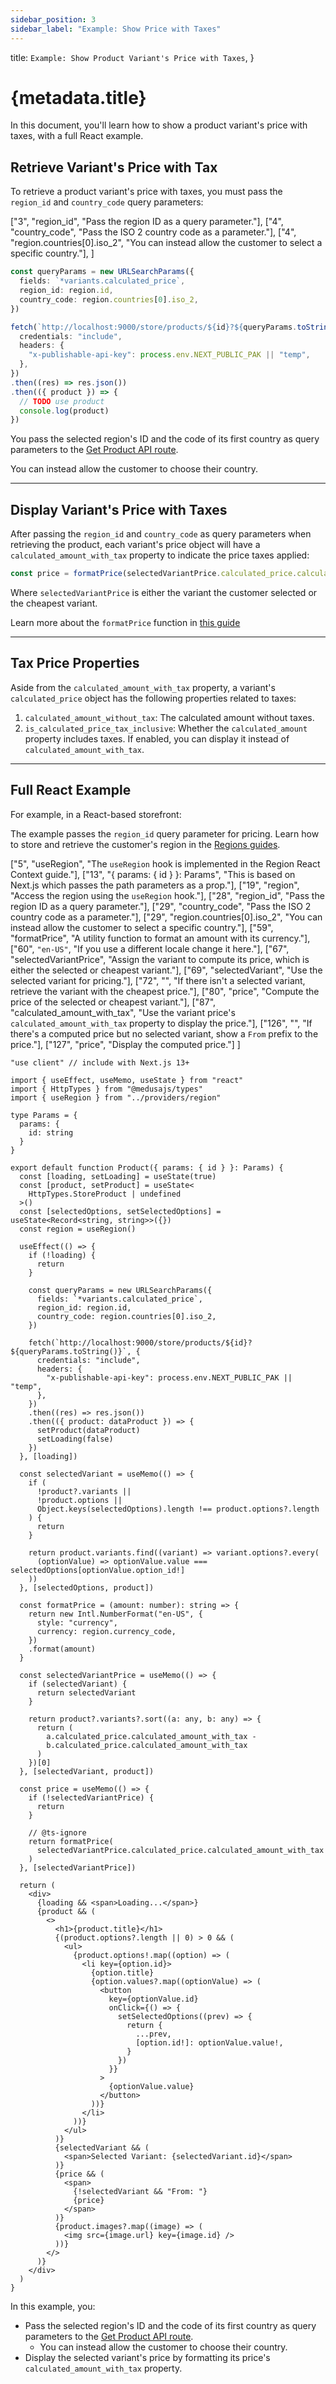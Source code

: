 ```yaml
---
sidebar_position: 3
sidebar_label: "Example: Show Price with Taxes"
---
```


  title: `Example: Show Product Variant's Price with Taxes`,
}

# {metadata.title}

In this document, you'll learn how to show a product variant's price with taxes, with a full React example.

## Retrieve Variant's Price with Tax

To retrieve a product variant's price with taxes, you must pass the `region_id` and `country_code` query parameters:

  ["3", "region_id", "Pass the region ID as a query parameter."],
  ["4", "country_code", "Pass the ISO 2 country code as a parameter."],
  ["4", "region.countries[0].iso_2", "You can instead allow the customer to select a specific country."],
]

```ts highlights={fetchHighlights}
const queryParams = new URLSearchParams({
  fields: `*variants.calculated_price`,
  region_id: region.id,
  country_code: region.countries[0].iso_2,
})

fetch(`http://localhost:9000/store/products/${id}?${queryParams.toString()}`, {
  credentials: "include",
  headers: {
    "x-publishable-api-key": process.env.NEXT_PUBLIC_PAK || "temp",
  },
})
.then((res) => res.json())
.then(({ product }) => {
  // TODO use product
  console.log(product)
})
```

You pass the selected region's ID and the code of its first country as query parameters to the [Get Product API route](https://docs.medusajs.com/v2/api/store#products_getproductsid).

<Note title="Tip">

You can instead allow the customer to choose their country.

</Note>

---

## Display Variant's Price with Taxes

After passing the `region_id` and `country_code` as query parameters when retrieving the product, each variant's price object will have a `calculated_amount_with_tax` property to indicate the price taxes applied:

```ts
const price = formatPrice(selectedVariantPrice.calculated_price.calculated_amount_with_tax)
```

Where `selectedVariantPrice` is either the variant the customer selected or the cheapest variant.

<Note title="Tip">

Learn more about the `formatPrice` function in [this guide](../show-price/page.mdx#price-formatting)

</Note>

---

## Tax Price Properties

Aside from the `calculated_amount_with_tax` property, a variant's `calculated_price` object has the following properties related to taxes:

1. `calculated_amount_without_tax`: The calculated amount without taxes.
2. `is_calculated_price_tax_inclusive`: Whether the `calculated_amount` property includes taxes. If enabled, you can display it instead of `calculated_amount_with_tax`.

---

## Full React Example

For example, in a React-based storefront:

<Note>

The example passes the `region_id` query parameter for pricing. Learn how to store and retrieve the customer's region in the [Regions guides](../../../../regions/context/page.mdx).

</Note>

  ["5", "useRegion", "The `useRegion` hook is implemented in the Region React Context guide."],
  ["13", "{ params: { id } }: Params", "This is based on Next.js which passes the path parameters as a prop."],
  ["19", "region", "Access the region using the `useRegion` hook."],
  ["28", "region_id", "Pass the region ID as a query parameter."],
  ["29", "country_code", "Pass the ISO 2 country code as a parameter."],
  ["29", "region.countries[0].iso_2", "You can instead allow the customer to select a specific country."],
  ["59", "formatPrice", "A utility function to format an amount with its currency."],
  ["60", `"en-US"`, "If you use a different locale change it here."],
  ["67", "selectedVariantPrice", "Assign the variant to compute its price, which is either the selected or cheapest variant."],
  ["69", "selectedVariant", "Use the selected variant for pricing."],
  ["72", "", "If there isn't a selected variant, retrieve the variant with the cheapest price."],
  ["80", "price", "Compute the price of the selected or cheapest variant."],
  ["87", "calculated_amount_with_tax", "Use the variant price's `calculated_amount_with_tax` property to display the price."],
  ["126", "", "If there's a computed price but no selected variant, show a `From` prefix to the price."],
  ["127", "price", "Display the computed price."]
]

```tsx highlights={taxHighlight}
"use client" // include with Next.js 13+

import { useEffect, useMemo, useState } from "react"
import { HttpTypes } from "@medusajs/types"
import { useRegion } from "../providers/region"

type Params = {
  params: {
    id: string
  }
}

export default function Product({ params: { id } }: Params) {
  const [loading, setLoading] = useState(true)
  const [product, setProduct] = useState<
    HttpTypes.StoreProduct | undefined
  >()
  const [selectedOptions, setSelectedOptions] = useState<Record<string, string>>({})
  const region = useRegion()

  useEffect(() => {
    if (!loading) {
      return 
    }

    const queryParams = new URLSearchParams({
      fields: `*variants.calculated_price`,
      region_id: region.id,
      country_code: region.countries[0].iso_2,
    })

    fetch(`http://localhost:9000/store/products/${id}?${queryParams.toString()}`, {
      credentials: "include",
      headers: {
        "x-publishable-api-key": process.env.NEXT_PUBLIC_PAK || "temp",
      },
    })
    .then((res) => res.json())
    .then(({ product: dataProduct }) => {
      setProduct(dataProduct)
      setLoading(false)
    })
  }, [loading])

  const selectedVariant = useMemo(() => {
    if (
      !product?.variants ||
      !product.options || 
      Object.keys(selectedOptions).length !== product.options?.length
    ) {
      return
    }

    return product.variants.find((variant) => variant.options?.every(
      (optionValue) => optionValue.value === selectedOptions[optionValue.option_id!]
    ))
  }, [selectedOptions, product])

  const formatPrice = (amount: number): string => {
    return new Intl.NumberFormat("en-US", {
      style: "currency",
      currency: region.currency_code,
    })
    .format(amount)
  }

  const selectedVariantPrice = useMemo(() => {
    if (selectedVariant) {
      return selectedVariant
    }

    return product?.variants?.sort((a: any, b: any) => {
      return (
        a.calculated_price.calculated_amount_with_tax -
        b.calculated_price.calculated_amount_with_tax
      )
    })[0]
  }, [selectedVariant, product])

  const price = useMemo(() => {
    if (!selectedVariantPrice) {
      return
    }

    // @ts-ignore
    return formatPrice(
      selectedVariantPrice.calculated_price.calculated_amount_with_tax
    )
  }, [selectedVariantPrice])

  return (
    <div>
      {loading && <span>Loading...</span>}
      {product && (
        <>
          <h1>{product.title}</h1>
          {(product.options?.length || 0) > 0 && (
            <ul>
              {product.options!.map((option) => (
                <li key={option.id}>
                  {option.title}
                  {option.values?.map((optionValue) => (
                    <button 
                      key={optionValue.id}
                      onClick={() => {
                        setSelectedOptions((prev) => {
                          return {
                            ...prev,
                            [option.id!]: optionValue.value!,
                          }
                        })
                      }}
                    >
                      {optionValue.value}
                    </button>
                  ))}
                </li>
              ))}
            </ul>
          )}
          {selectedVariant && (
            <span>Selected Variant: {selectedVariant.id}</span>
          )}
          {price && (
            <span>
              {!selectedVariant && "From: "}
              {price}
            </span>
          )}
          {product.images?.map((image) => (
            <img src={image.url} key={image.id} />
          ))}
        </>
      )}
    </div>
  )
}
```

In this example, you:

- Pass the selected region's ID and the code of its first country as query parameters to the [Get Product API route](https://docs.medusajs.com/v2/api/store#products_getproductsid).
    - You can instead allow the customer to choose their country.
- Display the selected variant's price by formatting its price's `calculated_amount_with_tax` property.
